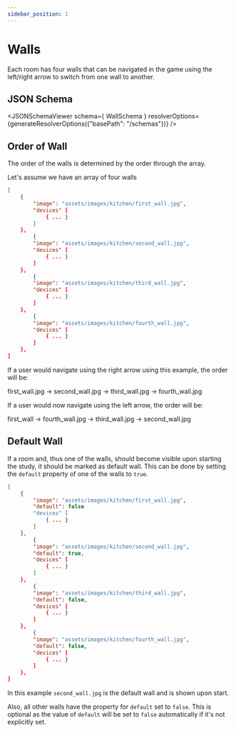 ```yaml
---
sidebar_position: 1
---
```


# Walls

Each room has four walls that can be navigated in the game using the left/right arrow to switch from one wall to another.

## JSON Schema

<JSONSchemaViewer schema={ WallSchema } resolverOptions={generateResolverOptions({"basePath": "/schemas"})} />


## Order of Wall

The order of the walls is determined by the order through the array.

Let's assume we have an array of four walls

```json title="Example Array of four walls"
[
    {
        "image": "assets/images/kitchen/first_wall.jpg",
        "devices" [
            { ... }
        ]
    },
        {
        "image": "assets/images/kitchen/second_wall.jpg",
        "devices" [
            { ... }
        ]
    },
        {
        "image": "assets/images/kitchen/third_wall.jpg",
        "devices" [
            { ... }
        ]
    },
        {
        "image": "assets/images/kitchen/fourth_wall.jpg",
        "devices" [
            { ... }
        ]
    },
]
```

If a user would navigate using the right arrow using this example, the order will be:

first_wall.jpg → second_wall.jpg → third_wall.jpg → fourth_wall.jpg



If a user would now navigate using the left arrow, the order will be:

first_wall → fourth_wall.jpg → third_wall.jpg → second_wall.jpg

## Default Wall

If a room and, thus one of the walls, should become visible upon starting the study, it should be marked as default wall.
This can be done by setting the `default` property of one of the walls to `true`.

```json title="Example Array of four walls with default values"
[
    {
        "image": "assets/images/kitchen/first_wall.jpg",
        "default": false
        "devices" [
            { ... }
        ]
    },
        {
        "image": "assets/images/kitchen/second_wall.jpg",
        "default": true,
        "devices" [
            { ... }
        ]
    },
        {
        "image": "assets/images/kitchen/third_wall.jpg",
        "default": false,
        "devices" [
            { ... }
        ]
    },
        {
        "image": "assets/images/kitchen/fourth_wall.jpg",
        "default": false,
        "devices" [
            { ... }
        ]
    },
]
```

In this example `second_wall.jpg` is the default wall and is shown upon start.

Also, all other walls have the property for `default` set to `false`. This is optional as the value of `default` will be set to `false` automatically if it's not explicitly set.
